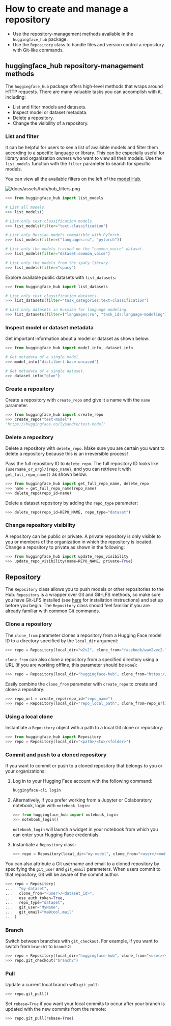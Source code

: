 # How to create and manage a repository

* Use the repository-management methods available in the `huggingface_hub` package.
* Use the `Repository` class to handle files and version control a repository with Git-like commands.

## huggingface_hub repository-management methods

The `huggingface_hub` package offers high-level methods that wraps around HTTP requests. There are many valuable tasks you can accomplish with it, including: 

- List and filter models and datasets.
- Inspect model or dataset metadata.
- Delete a repository.
- Change the visibility of a repository.

### List and filter

It can be helpful for users to see a list of available models and filter them according to a specific language or library. This can be especially useful for library and organization owners who want to view all their models. Use the `list_models` function with the `filter` parameter to search for specific models.

You can view all the available filters on the left of the [model Hub](http://hf.co/models).

![/docs/assets/hub/hub_filters.png](/docs/assets/hub/hub_filters.png)

```python
>>> from huggingface_hub import list_models

# List all models.
>>> list_models()

# List only text classification models.
>>> list_models(filter="text-classification")

# List only Russian models compatible with PyTorch.
>>> list_models(filter=("languages:ru", "pytorch"))

# List only the models trained on the "common_voice" dataset.
>>> list_models(filter="dataset:common_voice")

# List only the models from the spaCy library.
>>> list_models(filter="spacy")
```

Explore available public datasets with `list_datasets`:

```python
>>> from huggingface_hub import list_datasets

# List only text classification datasets.
>>> list_datasets(filter="task_categories:text-classification")

# List only datasets in Russian for language modeling.
>>> list_datasets(filter=("languages:ru", "task_ids:language-modeling"))
```

### Inspect model or dataset metadata

Get important information about a model or dataset as shown below:

```python
>>> from huggingface_hub import model_info, dataset_info

# Get metadata of a single model.
>>> model_info("distilbert-base-uncased")

# Get metadata of a single dataset.
>>> dataset_info("glue")
```

### Create a repository

Create a repository with `create_repo` and give it a name with the `name` parameter.

```python
>>> from huggingface_hub import create_repo
>>> create_repo("test-model")
'https://huggingface.co/lysandre/test-model'
```
### Delete a repository

Delete a repository with `delete_repo`. Make sure you are certain you want to delete a repository because this is an irreversible process!

Pass the full repository ID to `delete_repo`. The full repository ID looks like `{username_or_org}/{repo_name}`, and you can retrieve it with `get_full_repo_name()` as shown below:

```python
>>> from huggingface_hub import get_full_repo_name, delete_repo
>>> name = get_full_repo_name(repo_name)
>>> delete_repo(repo_id=name)
```

Delete a dataset repository by adding the `repo_type` parameter:

```python
>>> delete_repo(repo_id=REPO_NAME, repo_type="dataset")
```

### Change repository visibility

A repository can be public or private. A private repository is only visible to you or members of the organization in which the repository is located. Change a repository to private as shown in the following:

```python
>>> from huggingface_hub import update_repo_visibility
>>> update_repo_visibility(name=REPO_NAME, private=True)
```

## Repository 

The `Repository` class allows you to push models or other repositories to the Hub. `Repository` is a wrapper over Git and Git-LFS methods, so make sure you have Git-LFS installed (see [here](https://git-lfs.github.com/) for installation instructions) and set up before you begin. The `Repository` class should feel familiar if you are already familiar with common Git commands. 

### Clone a repository

The `clone_from` parameter clones a repository from a Hugging Face model ID to a directory specified by the `local_dir` argument:

```python
>>> repo = Repository(local_dir="w2v2", clone_from="facebook/wav2vec2-large-960h-lv60")
```

`clone_from` can also clone a repository from a specified directory using a URL (if you are working offline, this parameter should be `None`):

```python
>>> repo = Repository(local_dir="huggingface-hub", clone_from="https://github.com/huggingface/huggingface_hub")
```

Easily combine the `clone_from` parameter with `create_repo` to create and clone a repository:

```python
>>> repo_url = create_repo(repo_id="repo_name")
>>> repo = Repository(local_dir="repo_local_path", clone_from=repo_url)
```

### Using a local clone

Instantiate a `Repository` object with a path to a local Git clone or repository:

```python
>>> from huggingface_hub import Repository
>>> repo = Repository(local_dir="<path>/<to>/<folder>")
```

### Commit and push to a cloned repository

If you want to commit or push to a cloned repository that belongs to you or your organizations:

1. Log in to your Hugging Face account with the following command:

   ```bash
   huggingface-cli login
   ```

2. Alternatively, if you prefer working from a Jupyter or Colaboratory notebook, login with `notebook_login`:

   ```python
   >>> from huggingface_hub import notebook_login
   >>> notebook_login()
   ```

   `notebook_login` will launch a widget in your notebook from which you can enter your Hugging Face credentials.

3. Instantiate a `Repository` class:
   
   ```python
   >>> repo = Repository(local_dir="my-model", clone_from="<user>/<model_id>")
   ```

You can also attribute a Git username and email to a cloned repository by specifying the `git_user` and `git_email` parameters. When users commit to that repository, Git will be aware of the commit author.

```python
>>> repo = Repository(
...   "my-dataset", 
...   clone_from="<user>/<dataset_id>", 
...   use_auth_token=True, 
...   repo_type="dataset",
...   git_user="MyName",
...   git_email="me@cool.mail"
... )
```

### Branch

Switch between branches with `git_checkout`. For example, if you want to switch from `branch1` to `branch2`:

```python
>>> repo = Repository(local_dir="huggingface-hub", clone_from="<user>/<dataset_id>", revision='branch1')
>>> repo.git_checkout("branch2")
```

### Pull

Update a current local branch with `git_pull`:

```python
>>> repo.git_pull()
```

Set `rebase=True` if you want your local commits to occur after your branch is updated with the new commits from the remote:

```python
>>> repo.git_pull(rebase=True)
```